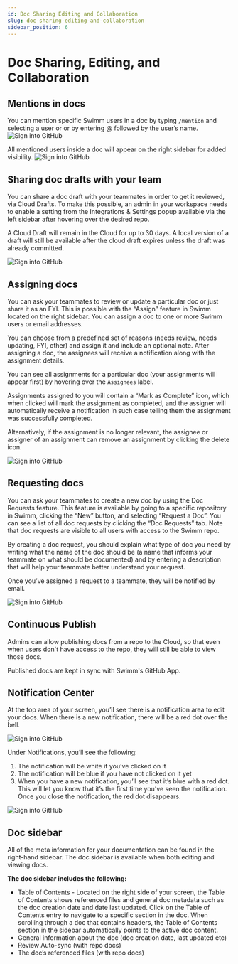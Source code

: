 ```yaml
---
id: Doc Sharing Editing and Collaboration
slug: doc-sharing-editing-and-collaboration
sidebar_position: 6
---
```


# Doc Sharing, Editing, and Collaboration

## Mentions in docs

You can mention specific Swimm users in a doc by typing `/mention` and selecting a user or or by entering @ followed by the user’s name.
![Sign into GitHub](../../static/img/Mentions1.png)

All mentioned users inside a doc will appear on the right sidebar for added visibility.
![Sign into GitHub](../../static/img/Mentions2.png)

## Sharing doc drafts with your team

You can share a doc draft with your teammates in order to get it reviewed, via Cloud Drafts.
To make this possible, an admin in your workspace needs to enable a setting from the Integrations & Settings popup available via the left sidebar after hovering over the desired repo.

A Cloud Draft will remain in the Cloud for up to 30 days. A local version of a draft will still be available after the cloud draft expires unless the draft was already committed.

![Sign into GitHub](../../static/img/Sharing1.png)


## Assigning docs
You can ask your teammates to review or update a particular doc or just share it as an FYI. This is possible with the “Assign” feature in Swimm located on the right sidebar. You can assign a doc to one or more Swimm users or email addresses. 

You can choose from a predefined set of reasons (needs review, needs updating, FYI, other) and assign it and include an optional note. After assigning a doc, the assignees will receive a notification along with the assignment details. 

You can see all assignments for a particular doc (your assignments will appear first) by hovering over the `Assignees` label. 

Assignments assigned to you will contain a “Mark as Complete” icon, which when clicked will mark the assignment as completed, and the assigner will automatically receive a notification in such case telling them the assignment was successfully completed. 

Alternatively, if the assignment is no longer relevant, the assignee or assigner of an assignment can remove an assignment by clicking the delete icon.

![Sign into GitHub](../../static/img/Assign1.png)

## Requesting docs

You can ask your teammates to create a new doc by using the Doc Requests feature.
This feature is available by going to a specific repository in Swimm, clicking the “New” button, and selecting “Request a Doc”. You can see a list of all doc requests by clicking the “Doc Requests” tab. Note that doc requests are visible to all users with access to the Swimm repo.

By creating a doc request, you should explain what type of doc you need by writing what the name of the doc should be (a name that informs your teammate on what should be documented) and by entering a description that will help your teammate better understand your request.

Once you’ve assigned a request to a teammate, they will be notified by email. 

![Sign into GitHub](../../static/img/Request1.png)

## Continuous Publish
Admins can allow publishing docs from a repo to the Cloud, so that even when users don't have access to the repo, they will still be able to view those docs. 

Published docs are kept in sync with Swimm's GitHub App.


## Notification Center

At the top area of your screen, you’ll see there is a notification area to edit your docs. 
When there is a new notification, there will be a red dot over the bell.

![Sign into GitHub](../../static/img/Notification1.png)


Under Notifications, you’ll see the following:
1. The notification will be white if you’ve clicked on it
2. The notification will be blue if you have not clicked on it yet
3. When you have a new notification, you’ll see that it’s blue with a red dot. This will let you know that it’s the first time you’ve seen the notification. Once you close the notification, the red dot disappears.

![Sign into GitHub](../../static/img/Notification2.png)


## Doc sidebar 

All of the meta information for your documentation can be found in the right-hand sidebar. The doc sidebar is available when both editing and viewing docs.

**The doc sidebar includes the following:**

- Table of Contents - Located on the right side of your screen, the Table of Contents shows referenced files and general doc metadata such as the doc creation date and date last updated. Click on the Table of Contents entry to navigate to a specific section in the doc. When scrolling through a doc that contains headers, the Table of Contents section in the sidebar automatically points to the active doc content.
- General information about the doc (doc creation date, last updated etc)
- Review Auto-sync (with repo docs)
- The doc’s referenced files (with repo docs)


